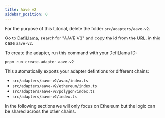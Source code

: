 ```yaml
---
title: Aave v2
sidebar_position: 0
---
```



For the purpose of this tutorial, delete the folder `src/adapters/aave-v2`.

Go to [DefiLlama](https://defillama.com), search for "AAVE V2" and copy the id from the [URL](https://defillama.com/protocol/aave-v2), in this case `aave-v2`.

To create the adapter, run this command with your DefiLlama ID:

```bash
pnpm run create-adapter aave-v2
```

This automatically exports your adapter defintions for different chains:

- `src/adapters/aave-v2/avax/index.ts`
- `src/adapters/aave-v2/ethereum/index.ts`
- `src/adapters/aave-v2/polygon/index.ts`
- `src/adapters/aave-v2/index.ts`

In the following sections we will only focus on Ethereum but the logic can be shared across the other chains.

